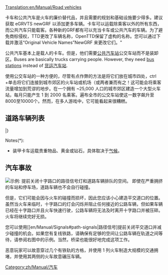 [[Translation:en/Manual/Road vehicles]]

{{zh/翻译|origin=en/Manual/Road vehicles
|from=en
|to=zh
|Percentage=10
}}

{{zh/Manual/目录}}

卡车和公共汽车是火车的廉价替代品，并且需要的规划和基础设施要少得多。建议获取 eGRVTS newGRF 以添加更多车辆。卡车可以运载除乘客以外的所有东西，而公共汽车只能载客。各种新的GRF都有可以充当卡车或公共汽车的车辆。为了避免商标侵权，TTD更改了车辆名称，OpenTTD保留了虚构的名称。您可以通过下载并激活“Original Vehicle Names”NewGRF 来更改它们。"

公共汽车基本上是载人的卡车。但是，他们需要[[en/Manual/Loading Bays#bus-loading-bay|公共汽车站]]公交车站而不是装卸区。Buses are basically trucks carrying people. However, they need [[en/Manual/Loading Bays#bus-loading-bay|bus stations]] instead of [[en/Manual/Loading Bays#lorry-loading-bay|货运汽车站]].

使用公交车站的一种方便的，尽管有点作弊的方法是将它们放在城市四处，ctrl +单击将它们连接到城市郊区的火车站或机场（或两者兼而有之！这可能会将乘客流量增加到荒谬的地步。在一个拥有 ~25,000 人口的城市郊区建造一个大型火车站，每月只能产生 1 到 2000 名乘客。遍布全市的公交车站使这一数字飙升至8000至10000个。然而，在多人游戏中，它可能看起来很糟糕。

== 道路车辆列表 ==
{{zh/Manual/车辆列表/开始}}
{{en/Manual/VehicleTable/Header|乘客和邮件}}
{{en/Manual/VehicleTable/Row|
*[[en/Manual/Base Set/Road Vehicles/Buses]]
*[[en/Manual/Base Set/Road Vehicles/Mail Trucks]]
|
*[[en/Manual/Base Set/Road Vehicles/Buses]]
*[[en/Manual/Base Set/Road Vehicles/Mail Trucks]]
|
*[[en/Manual/Base Set/Road Vehicles/Buses]]
*[[en/Manual/Base Set/Road Vehicles/Mail Trucks]]
|
*[[en/Manual/Base Set/Road Vehicles/Buses]]
*[[en/Manual/Base Set/Road Vehicles/Mail Trucks]]
}}
{{en/Manual/VehicleTable/Header|普通货物}}
{{en/Manual/VehicleTable/Row|
*[[en/Manual/Base Set/Road Vehicles/Oil Tankers]]
*[[en/Manual/Base Set/Road Vehicles/Goods Trucks]]
*[[en/Manual/Base Set/Road Vehicles/Grain Trucks]]
*[[en/Manual/Base Set/Road Vehicles/Livestock Vans]]
*[[en/Manual/Base Set/Road Vehicles/Wood Trucks]]
|
*[[en/Manual/Base Set/Road Vehicles/Oil Tankers]]
*[[en/Manual/Base Set/Road Vehicles/Goods Trucks]]
*[[en/Manual/Base Set/Road Vehicles/Grain Trucks]]
*[[en/Manual/Base Set/Road Vehicles/Livestock Vans]]
*[[en/Manual/Base Set/Road Vehicles/Wood Trucks]]
|
*[[en/Manual/Base Set/Road Vehicles/Oil Tankers]]
*[[en/Manual/Base Set/Road Vehicles/Goods Trucks]]
*[[en/Manual/Base Set/Road Vehicles/Grain Trucks]]
* -
*[[en/Manual/Base Set/Road Vehicles/Wood Trucks]]
|
*[[en/Manual/Base Set/Road Vehicles/Cola Trucks]]
*[[en/Manual/Base Set/Road Vehicles/Sweet Trucks]]
*[[en/Manual/Base Set/Road Vehicles/Toy Vans]]
*[[en/Manual/Base Set/Road Vehicles/Battery Trucks]]
*[[en/Manual/Base Set/Road Vehicles/Candyfloss Trucks]]
}}
{{en/Manual/VehicleTable/Header|类似货物}}
{{en/Manual/VehicleTable/Row|
*[[en/Manual/Base Set/Road Vehicles/Armoured Trucks]]*
*[[en/Manual/Base Set/Road Vehicles/Coal Trucks]]
*[[en/Manual/Base Set/Road Vehicles/Iron Ore Trucks]]
*[[en/Manual/Base Set/Road Vehicles/Steel Trucks]]
* -
|
*[[en/Manual/Base Set/Road Vehicles/Armoured Trucks]]*
*[[en/Manual/Base Set/Road Vehicles/Coal Trucks]]
* -
*[[en/Manual/Base Set/Road Vehicles/Paper Trucks]]
*[[en/Manual/Base Set/Road Vehicles/Food Vans]]
|
*[[en/Manual/Base Set/Road Vehicles/Armoured Trucks]]*
* -
*[[en/Manual/Base Set/Road Vehicles/Copper Ore Trucks]]
* -
*[[en/Manual/Base Set/Road Vehicles/Food Vans]]
|
* -
*[[en/Manual/Base Set/Road Vehicles/Sugar Trucks]]
* -
* -
* -
}}
{{en/Manual/VehicleTable/Header|其它货物}}
{{en/Manual/VehicleTable/Row|
|
|
*[[en/Manual/Base Set/Road Vehicles/Water Tankers]]
*[[en/Manual/Base Set/Road Vehicles/Fruit Trucks]]
*[[en/Manual/Base Set/Road Vehicles/Rubber Trucks]]
|
*[[en/Manual/Base Set/Road Vehicles/Bubble Trucks]]
*[[en/Manual/Base Set/Road Vehicles/Fizzy Drink Trucks]]
*[[en/Manual/Base Set/Road Vehicles/Plastic Trucks]]
*[[en/Manual/Base Set/Road Vehicles/Toffee Trucks]]
}}
|}

Notes(*):
*装甲卡车运载贵重物品、黄金或钻石，具体取决于[[en/Manual/Climates|气候]]。

== 汽车事故 ==
[[File:en/Manual/Roadvehicledualtrack.png|right|frame|示例: 提前关闭十字路口的路径信号灯和道路车辆排队的空间。]]
即使在严重拥挤的车站和停车场，道路车辆也不会自行碰撞。

但是，它们可能会因与火车的碰撞而损坏，因此您应该小心建造平交道口的位置。虽然当火车来临时，十字路口的灯会闪烁并阻止任何接近的公路车辆，但如果车辆已经在十字路口并且火车快速行驶，公路车辆将无法及时离开十字路口并被压碎。火车将继续完好无损。

您可以使用[[en/Manual/Signals#path-signals|路径信号]提前关闭平交道口并减少碰撞的机会。如果您有复线铁路，请确保有足够的空间让公路车辆在轨道之间等待，请参阅右图中的示例。当然，桥梁也能很好地完成这项工作。

恶意玩家可以故意穿过几个有铁轨的方格，并使用 1 列火车制造大规模的交通拥堵，并使用其两侧的火车故意碾压车辆。

[[Category:zh/Manual/汽车]]